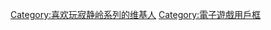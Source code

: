 {{Userbox
  |border-c = #1b2b20
  |border-s = 1
  |id-c     = #1b2b20
  |id-s     = 14
  |id-fc    = #edf7cd
  |info-c   = #d3d3d3
  |info-s   = 10
  |info-fc  = #3f3f3f
  |id       = <small>Silent</small><br>Hill
  |info     = 这位用户已经迷失在'''<big>[[寂静岭系列|<span style="color:red;">-{zh-cn:寂静岭; zh-tw:沉默之丘; zh-hk:Silent Hill;}-</span>]]</big>'''-{zh-hans:里;zh-hant:裡;}-。
  |nocat    = {{{nocat|喜欢玩寂静岭系列的维基人}}}
}}
[[Category:喜欢玩寂静岭系列的维基人]]
[[Category:電子遊戲用戶框]]